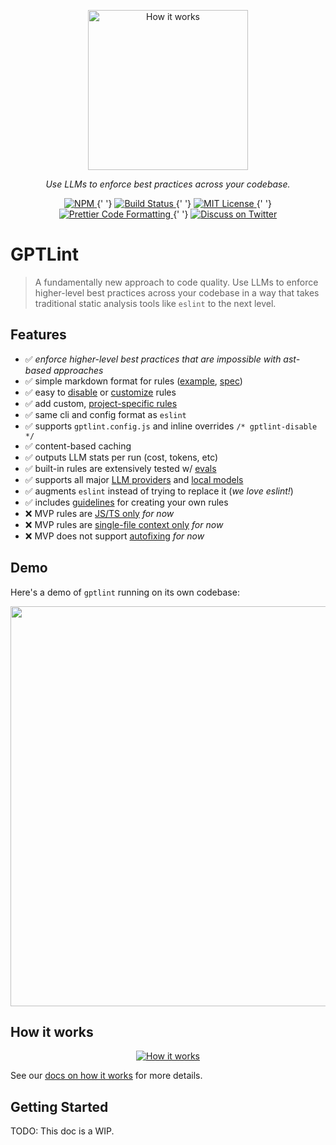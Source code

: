 
<p align='center'>
  <img alt='How it works' src='/gptlint-logo.png' width='256' />
</p>

<p align='center'>
  <em>Use LLMs to enforce best practices across your codebase.</em>
</p>

<p align='center'>
  <a href='https://www.npmjs.com/package/gptlint'>
    <img alt='NPM' src='https://img.shields.io/npm/v/gptlint.svg' />
  </a>{' '}
  <a href='https://github.com/gptlint/gptlint/actions/workflows/test.yml'>
    <img
      alt='Build Status'
      src='https://github.com/gptlint/gptlint/actions/workflows/main.yml/badge.svg'
    />
  </a>{' '}
  <a href='https://github.com/gptlint/gptlint/blob/main/license'>
    <img
      alt='MIT License'
      src='https://img.shields.io/badge/license-MIT-blue'
    />
  </a>{' '}
  <a href='https://prettier.io'>
    <img
      alt='Prettier Code Formatting'
      src='https://img.shields.io/badge/code_style-prettier-brightgreen.svg'
    />
  </a>{' '}
  <a href='https://twitter.com/transitive_bs'>
    <img
      alt='Discuss on Twitter'
      src='https://img.shields.io/badge/twitter-discussion-blue'
    />
  </a>
</p>

# GPTLint

> A fundamentally new approach to code quality. Use LLMs to enforce higher-level best practices across your codebase in a way that takes traditional static analysis tools like `eslint` to the next level.

## Features

- ✅️ _enforce higher-level best practices that are impossible with ast-based approaches_
- ✅️ simple markdown format for rules ([example](https://github.com/gptlint/gptlint/tree/main/rules/prefer-array-at-negative-indexing), [spec](./extend/rule-spec.md))
- ✅️ easy to [disable](./project/faq.md#how-can-i-disable-a-rule) or [customize](#how-can-i-customize-a-built-in-rule-) rules
- ✅️ add custom, [project-specific rules](./extend/rule-guidelines.md#project-specific-rules)
- ✅️ same cli and config format as `eslint`
- ✅️ supports `gptlint.config.js` and inline overrides `/* gptlint-disable */`
- ✅️ content-based caching
- ✅️ outputs LLM stats per run (cost, tokens, etc)
- ✅️ built-in rules are extensively tested w/ [evals](./project/how-it-works.md#evals)
- ✅️ supports all major [LLM providers](./guide/llm-providers.md) and [local models](./guide/llm-providers.md#local-models)
- ✅️ augments `eslint` instead of trying to replace it (_we love eslint!_)
- ✅️ includes [guidelines](./extend/rule-guidelines.md) for creating your own rules
- ❌ MVP rules are [JS/TS only](./project/limitations.md#rules-in-the-mvp-are-jsts-only) _for now_
- ❌ MVP rules are [single-file context only](./project/limitations.md#rules-in-the-mvp-are-single-file-only) _for now_
- ❌ MVP does not support [autofixing](./project/limitations.md#the-mvp-does-not-support-autofixing-lint-errors) _for now_

## Demo

Here's a demo of `gptlint` running on its own codebase:

<p align='center'>
  <img width='640' src='/demo.svg' />
</p>

## How it works

<p align='center'>
  <a href='/project/how-it-works'>
    <img alt='How it works' src='/how-gptlint-works.png' />
  </a>
</p>

See our [docs on how it works](./project/how-it-works.md) for more details.

## Getting Started

<Callout type='warning'>TODO: This doc is a WIP.</Callout>
